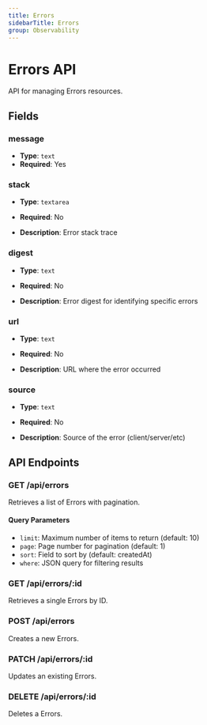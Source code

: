 ```yaml
---
title: Errors
sidebarTitle: Errors
group: Observability
---
```


# Errors API

API for managing Errors resources.

## Fields

### message

- **Type**: `text`
- **Required**: Yes




### stack

- **Type**: `textarea`
- **Required**: No

- **Description**: Error stack trace


### digest

- **Type**: `text`
- **Required**: No

- **Description**: Error digest for identifying specific errors


### url

- **Type**: `text`
- **Required**: No

- **Description**: URL where the error occurred


### source

- **Type**: `text`
- **Required**: No

- **Description**: Source of the error (client/server/etc)



## API Endpoints

### GET /api/errors
Retrieves a list of Errors with pagination.

#### Query Parameters
- `limit`: Maximum number of items to return (default: 10)
- `page`: Page number for pagination (default: 1)
- `sort`: Field to sort by (default: createdAt)
- `where`: JSON query for filtering results

### GET /api/errors/:id
Retrieves a single Errors by ID.

### POST /api/errors
Creates a new Errors.

### PATCH /api/errors/:id
Updates an existing Errors.

### DELETE /api/errors/:id
Deletes a Errors.

